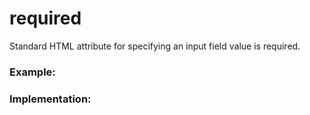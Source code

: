 
<Meta of={RequiredStories} />

# required

Standard HTML attribute for specifying an input field value is required.

### Example:

<Story of={RequiredStories.Example} />

### Implementation:

<Story of={RequiredStories.Implementation} />
